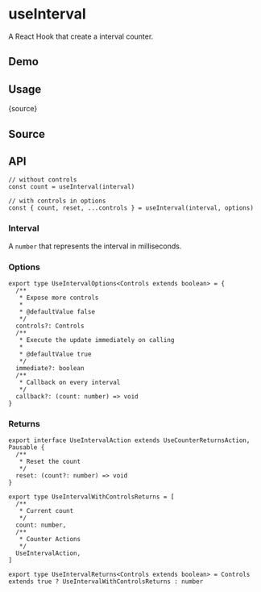 # useInterval


<HooksType category="Animation" pausable />

A React Hook that create a interval counter.

## Demo


<App />

## Usage


<RawCode>{source}</RawCode>

## Source


<Source />

## API

```tsx
// without controls
const count = useInterval(interval)

// with controls in options
const { count, reset, ...controls } = useInterval(interval, options)
```

### Interval

A `number` that represents the interval in milliseconds.

### Options

```tsx
export type UseIntervalOptions<Controls extends boolean> = {
  /**
   * Expose more controls
   *
   * @defaultValue false
   */
  controls?: Controls
  /**
   * Execute the update immediately on calling
   *
   * @defaultValue true
   */
  immediate?: boolean
  /**
   * Callback on every interval
   */
  callback?: (count: number) => void
}
```

### Returns


<Tip type="pausable" />

```tsx
export interface UseIntervalAction extends UseCounterReturnsAction, Pausable {
  /**
   * Reset the count
   */
  reset: (count?: number) => void
}

export type UseIntervalWithControlsReturns = [
  /**
   * Current count
   */
  count: number,
  /**
   * Counter Actions
   */
  UseIntervalAction,
]

export type UseIntervalReturns<Controls extends boolean> = Controls extends true ? UseIntervalWithControlsReturns : number
```
